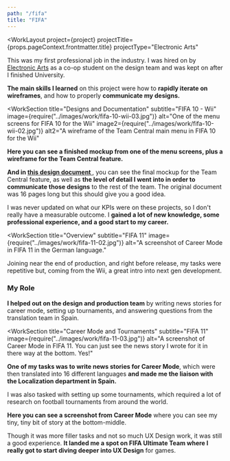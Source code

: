 ```yaml
---
path: "/fifa"
title: "FIFA"
---
```





<WorkLayout
  project={project}
  projectTitle={props.pageContext.frontmatter.title}
  projectType="Electronic Arts"
>
<SEO title={props.pageContext.frontmatter.title} />
<WorkSection title="Overview" subtitle="FIFA 10 - Wii" 
  image={require("../images/work/fifa-10-wii-01.jpg")}
  alt="An image of the main menu for FIFA 10 for the Wii">
  <p>
    This was my first professional job in the industry. I was hired on by <a href="https://www.ea.com/en-ca" target="_blank" rel="noreferrer noopener">Electronic Arts</a> as a co-op student on the design team and was kept on after I finished University.
  </p>
  <p>
    <strong>The main skills I learned</strong> on this project were how to <strong>rapidly iterate on wireframes</strong>, and how to properly <strong>communicate my designs.</strong>
  </p>
</WorkSection>

<WorkSection
  title="Designs and Documentation"
  subtitle="FIFA 10 - Wii"
  image={require("../images/work/fifa-10-wii-03.jpg")}
  alt="One of the menu screens for FIFA 10 for the Wii"
  image2={require("../images/work/fifa-10-wii-02.jpg")}
  alt2="A wireframe of the Team Central main menu in FIFA 10 for the Wii"
>
  <p>
    <strong>
      Here you can see a finished mockup from one of the menu screens, plus a wireframe for the Team Central feature.
    </strong>
  </p>
  <p>
    <strong>
      And in <a href={require("../files/fifa-10-wii-team-central-functionality-document.pdf")} target="_blank" rel="noreferrer noopener">
        this design document
      </a>
    </strong>, you can see the final mockup for the Team Central feature, as well as <strong>the level of detail I went into in order to communicate those designs</strong> to the rest of the team. The original document was 16 pages long but this should give you a good idea.
  </p>
</WorkSection>

<NextSteps title="Outcome" subtitle="FIFA 10 - Wii">
<p>
  I was never updated on what our KPIs were on these projects, so I don't really have a measurable outcome. I <strong>gained a lot of new knowledge, some professional experience, and a good start to my career.</strong>
</p>
</NextSteps>

<WorkSection
  title="Overview"
  subtitle="FIFA 11"
  image={require("../images/work/fifa-11-02.jpg")}
  alt="A screenshot of Career Mode in FIFA 11 in the German language."
>
  <p>
    Joining near the end of production, and right before release, my tasks were repetitive but, coming from the Wii, a great intro into next gen development.
  </p>

  <h3>My Role</h3>
  <p>
    <strong>I helped out on the design and production team</strong> by writing news stories for career mode, setting up tournaments, and answering questions from the translation team in Spain.
  </p>
</WorkSection>

<WorkSection 
  title="Career Mode and Tournaments"
  subtitle="FIFA 11"
  image={require("../images/work/fifa-11-03.jpg")}
  alt="A screenshot of Career Mode in FIFA 11. You can just see the news story I wrote for it in there way at the bottom. Yes!"
  >
  <p>
    <strong>One of my tasks was to write news stories for Career Mode</strong>, which were then translated into 16 different languages <strong>and made me the liaison with the Localization department in Spain.</strong>
  </p>

  <p>
    I was also tasked with setting up some tournaments, which required a lot of research on football tournaments from around the world.
  </p>

  <p>
    <strong>Here you can see a screenshot from Career Mode</strong> where you can see my tiny, tiny bit of story at the bottom-middle.
  </p>
</WorkSection>

<NextSteps title="Outcome" subtitle="FIFA 11">
  <p>
    Though it was more filler tasks and not so much UX Design work, it was still a good experience. <strong>It landed me a spot on FIFA Ultimate Team where I really got to start diving deeper into UX Design</strong> for games.
  </p>
</NextSteps>


</WorkLayout>